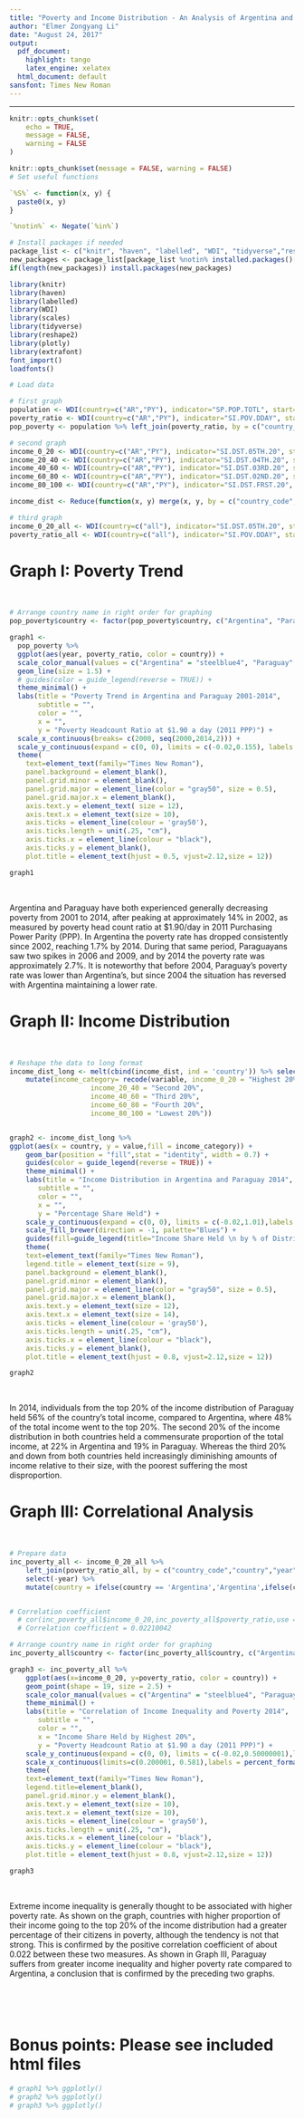 ```yaml
---
title: "Poverty and Income Distribution - An Analysis of Argentina and Paraguay"
author: "Elmer Zongyang Li"
date: "August 24, 2017"
output:
  pdf_document:
    highlight: tango
    latex_engine: xelatex
  html_document: default
sansfont: Times New Roman
---
```



\begin{center} This is a R produced pdf file \end{center}
***
```r
knitr::opts_chunk$set(
	echo = TRUE,
	message = FALSE,
	warning = FALSE
)
```


```r
knitr::opts_chunk$set(message = FALSE, warning = FALSE)
# Set useful functions

`%S%` <- function(x, y) {
  paste0(x, y)
}

`%notin%` <- Negate(`%in%`)

# Install packages if needed
package_list <- c("knitr", "haven", "labelled", "WDI", "tidyverse","reshape2", "plotly","extrafont")
new_packages <- package_list[package_list %notin% installed.packages()[,"Package"]]
if(length(new_packages)) install.packages(new_packages)

library(knitr)
library(haven)
library(labelled)
library(WDI)
library(scales)
library(tidyverse)
library(reshape2)
library(plotly)
library(extrafont)
font_import()
loadfonts()

```


```r
# Load data

# first graph
population <- WDI(country=c("AR","PY"), indicator="SP.POP.TOTL", start=2001, end=2014) %>% plyr::rename(c(iso2c="country_code",SP.POP.TOTL = "population"))
poverty_ratio <- WDI(country=c("AR","PY"), indicator="SI.POV.DDAY", start=2001, end=2014) %>% plyr::rename(c(iso2c="country_code",SI.POV.DDAY = "poverty_ratio")) %>% dplyr::mutate(poverty_ratio = poverty_ratio/100)
pop_poverty <- population %>% left_join(poverty_ratio, by = c("country_code","country","year")) %>% mutate (population_million = population/1000000)

# second graph
income_0_20 <- WDI(country=c("AR","PY"), indicator="SI.DST.05TH.20", start=2014, end=2014) %>% plyr::rename(c(iso2c="country_code",SI.DST.05TH.20 = "income_0_20")) %>% dplyr::mutate(income_0_20 = income_0_20/100)
income_20_40 <- WDI(country=c("AR","PY"), indicator="SI.DST.04TH.20", start=2014, end=2014) %>% plyr::rename(c(iso2c="country_code",SI.DST.04TH.20 = "income_20_40")) %>% dplyr::mutate(income_20_40 = income_20_40/100)
income_40_60 <- WDI(country=c("AR","PY"), indicator="SI.DST.03RD.20", start=2014, end=2014) %>% plyr::rename(c(iso2c="country_code",SI.DST.03RD.20 = "income_40_60")) %>% dplyr::mutate(income_40_60 = income_40_60/100)
income_60_80 <- WDI(country=c("AR","PY"), indicator="SI.DST.02ND.20", start=2014, end=2014)  %>% plyr::rename(c(iso2c="country_code",SI.DST.02ND.20 = "income_60_80")) %>% dplyr::mutate(income_60_80 = income_60_80/100)
income_80_100 <- WDI(country=c("AR","PY"), indicator="SI.DST.FRST.20", start=2014, end=2014)  %>% plyr::rename(c(iso2c="country_code",SI.DST.FRST.20 = "income_80_100")) %>% dplyr::mutate(income_80_100 = income_80_100/100)

income_dist <- Reduce(function(x, y) merge(x, y, by = c("country_code","country","year"), all=TRUE), list(income_0_20,income_20_40,income_40_60,income_60_80,income_80_100)) 

# third graph
income_0_20_all <- WDI(country=c("all"), indicator="SI.DST.05TH.20", start=2014, end=2014) %>% plyr::rename(c(iso2c="country_code",SI.DST.05TH.20 = "income_0_20")) %>% dplyr::mutate(income_0_20 = income_0_20/100)
poverty_ratio_all <- WDI(country=c("all"), indicator="SI.POV.DDAY", start=2014, end=2014) %>% plyr::rename(c(iso2c="country_code",SI.POV.DDAY = "poverty_ratio")) %>% dplyr::mutate(poverty_ratio = poverty_ratio/100)

```




# Graph I: Poverty Trend 

\ 

```r

# Arrange country name in right order for graphing
pop_poverty$country <- factor(pop_poverty$country, c("Argentina", "Paraguay"), labels=c("Argentina", "Paraguay"))

graph1 <- 
  pop_poverty %>%
  ggplot(aes(year, poverty_ratio, color = country)) + 
  scale_color_manual(values = c("Argentina" = "steelblue4", "Paraguay" = "steelblue1", "Other Countries" = "grey80")) + 
  geom_line(size = 1.5) + 
  # guides(color = guide_legend(reverse = TRUE)) +
  theme_minimal() + 
  labs(title = "Poverty Trend in Argentina and Paraguay 2001-2014",
       subtitle = "",
       color = "",
       x = "",
       y = "Poverty Headcount Ratio at $1.90 a day (2011 PPP)") +
  scale_x_continuous(breaks= c(2000, seq(2000,2014,2))) +
  scale_y_continuous(expand = c(0, 0), limits = c(-0.02,0.155), labels = scales::percent_format()) +
  theme(
    text=element_text(family="Times New Roman"), 
    panel.background = element_blank(),
    panel.grid.minor = element_blank(),
    panel.grid.major = element_line(color = "gray50", size = 0.5),
    panel.grid.major.x = element_blank(),
    axis.text.y = element_text( size = 12),
    axis.text.x = element_text(size = 10),
    axis.ticks = element_line(colour = 'gray50'),
    axis.ticks.length = unit(.25, "cm"),
    axis.ticks.x = element_line(colour = "black"),
    axis.ticks.y = element_blank(),
    plot.title = element_text(hjust = 0.5, vjust=2.12,size = 12)) 

graph1
```

\ 
 
Argentina and Paraguay have both experienced generally decreasing poverty from 2001 to 2014, after peaking at approximately 14% in 2002, as measured by poverty head count ratio at $1.90/day in 2011 Purchasing Power Parity (PPP). In Argentina the poverty rate has dropped consistently since 2002, reaching 1.7% by 2014. During that same period, Paraguayans saw two spikes in 2006 and 2009, and by 2014 the poverty rate was approximately 2.7%. It is noteworthy that before 2004, Paraguay’s poverty rate was lower than Argentina’s, but since 2004 the situation has reversed with Argentina maintaining a lower rate.




\newpage
# Graph II: Income Distribution

\ 

```r

# Reshape the data to long format
income_dist_long <- melt(cbind(income_dist, ind = 'country')) %>% select(-ind) %>%
	mutate(income_category= recode(variable, income_0_20 = "Highest 20%",
					income_20_40 = "Second 20%",
					income_40_60 = "Third 20%",
					income_60_80 = "Fourth 20%",
					income_80_100 = "Lowest 20%"))


graph2 <- income_dist_long %>%
ggplot(aes(x = country, y = value,fill = income_category)) + 
    geom_bar(position = "fill",stat = "identity", width = 0.7) +
	guides(color = guide_legend(reverse = TRUE)) +
    theme_minimal() + 
    labs(title = "Income Distribution in Argentina and Paraguay 2014",
       subtitle = "",
       color = "",
       x = "",
       y = "Percentage Share Held") +
    scale_y_continuous(expand = c(0, 0), limits = c(-0.02,1.01),labels = percent_format()) + 
    scale_fill_brewer(direction = -1, palette="Blues") +   
    guides(fill=guide_legend(title="Income Share Held \n by % of Distribution")) +
    theme(
    text=element_text(family="Times New Roman"), 
    legend.title = element_text(size = 9),
    panel.background = element_blank(),
    panel.grid.minor = element_blank(),
    panel.grid.major = element_line(color = "gray50", size = 0.5),
    panel.grid.major.x = element_blank(),
    axis.text.y = element_text(size = 12),
    axis.text.x = element_text(size = 14),
    axis.ticks = element_line(colour = 'gray50'),
    axis.ticks.length = unit(.25, "cm"),
    axis.ticks.x = element_line(colour = "black"),
    axis.ticks.y = element_blank(),
    plot.title = element_text(hjust = 0.8, vjust=2.12,size = 12))

graph2
```

\ 

In 2014, individuals from the top 20% of the income distribution of Paraguay held 56% of the country’s total income, compared to Argentina, where 48% of the total income went to the top 20%. The second 20% of the income distribution in both countries held a commensurate proportion of the total income, at 22% in Argentina and 19% in Paraguay. Whereas the third 20% and down from both countries held increasingly diminishing amounts of income relative to their size, with the poorest suffering the most disproportion.
\clearpage





\newpage
# Graph III: Correlational Analysis

\ 

```r
# Prepare data
inc_poverty_all <- income_0_20_all %>% 
	left_join(poverty_ratio_all, by = c("country_code","country","year")) %>%
	select(-year) %>%
	mutate(country = ifelse(country == 'Argentina','Argentina',ifelse(country == 'Paraguay', 'Paraguay', "Other Countries")))


# Correlation coefficient
  # cor(inc_poverty_all$income_0_20,inc_poverty_all$poverty_ratio,use = "na.or.complete") 
  # Correlation coefficient = 0.02210042

# Arrange country name in right order for graphing
inc_poverty_all$country <- factor(inc_poverty_all$country, c("Argentina", "Paraguay","Other Countries"), labels=c("Argentina", "Paraguay","Other Countries"))

graph3 <- inc_poverty_all %>%
	ggplot(aes(x=income_0_20, y=poverty_ratio, color = country)) +
    geom_point(shape = 19, size = 2.5) +
    scale_color_manual(values = c("Argentina" = "steelblue4", "Paraguay" = "steelblue1", "Other Countries" = "grey80")) + 
    theme_minimal() + 
    labs(title = "Correlation of Income Inequality and Poverty 2014",
       subtitle = "",
       color = "",
       x = "Income Share Held by Highest 20%",
       y = "Poverty Headcount Ratio at $1.90 a day (2011 PPP)") +
    scale_y_continuous(expand = c(0, 0), limits = c(-0.02,0.50000001),labels = percent_format()) +
    scale_x_continuous(limits=c(0.200001, 0.581),labels = percent_format()) +
  	theme(
    text=element_text(family="Times New Roman"), 
    legend.title=element_blank(),
    panel.grid.minor.y = element_blank(),
    axis.text.y = element_text(size = 10),
    axis.text.x = element_text(size = 10),
    axis.ticks = element_line(colour = 'gray50'),
    axis.ticks.length = unit(.25, "cm"),
    axis.ticks.x = element_line(colour = "black"),
    axis.ticks.y = element_line(colour = "black"),
    plot.title = element_text(hjust = 0.8, vjust=2.12,size = 12))    

graph3
```

\ 

Extreme income inequality is generally thought to be associated with higher poverty rate. As shown on the graph, countries with higher proportion of their income going to the top 20% of the income distribution had a greater percentage of their citizens in poverty, although the tendency is not that strong. This is confirmed by the positive correlation coefficient of about 0.022 between these two measures. As shown in Graph III, Paraguay suffers from greater income inequality and higher poverty rate compared to Argentina, a conclusion that is confirmed by the preceding two graphs. 

\ 

\ 

# Bonus points: Please see included html files
\clearpage

```r
# graph1 %>% ggplotly()
# graph2 %>% ggplotly()
# graph3 %>% ggplotly()

```










